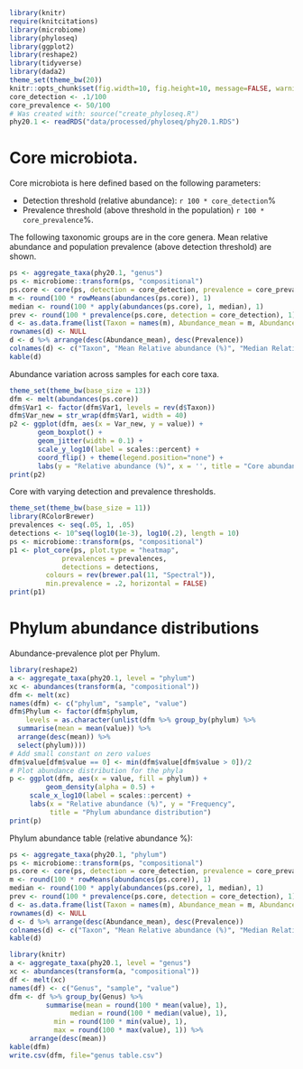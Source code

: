 
```r
library(knitr)
require(knitcitations)
library(microbiome)
library(phyloseq)
library(ggplot2)
library(reshape2)
library(tidyverse)
library(dada2)
theme_set(theme_bw(20))
knitr::opts_chunk$set(fig.width=10, fig.height=10, message=FALSE, warning=FALSE)
core_detection <- .1/100
core_prevalence <- 50/100
# Was created with: source("create_phyloseq.R")
phy20.1 <- readRDS("data/processed/phyloseq/phy20.1.RDS")
```



# Core microbiota.

Core microbiota is here defined based on the following parameters:

  * Detection threshold (relative abundance): `r 100 * core_detection`%
  * Prevalence threshold (above threshold in the population) `r 100 * core_prevalence`%.

The following taxonomic groups are in the core genera. Mean relative abundance and population prevalence (above detection threshold) are shown.

```r
ps <- aggregate_taxa(phy20.1, "genus")
ps <- microbiome::transform(ps, "compositional")
ps.core <- core(ps, detection = core_detection, prevalence = core_prevalence)
m <- round(100 * rowMeans(abundances(ps.core)), 1)
median <- round(100 * apply(abundances(ps.core), 1, median), 1)
prev <- round(100 * prevalence(ps.core, detection = core_detection), 1)
d <- as.data.frame(list(Taxon = names(m), Abundance_mean = m, Abundance_median = median, Prevalence = prev))
rownames(d) <- NULL
d <- d %>% arrange(desc(Abundance_mean), desc(Prevalence))
colnames(d) <- c("Taxon", "Mean Relative abundance (%)", "Median Relative abundance (%)", "Prevalence (%)")
kable(d)
```


Abundance variation across samples for each core taxa.

```r
theme_set(theme_bw(base_size = 13))
dfm <- melt(abundances(ps.core))
dfm$Var1 <- factor(dfm$Var1, levels = rev(d$Taxon))
dfm$Var_new = str_wrap(dfm$Var1, width = 40)
p2 <- ggplot(dfm, aes(x = Var_new, y = value)) +
       geom_boxplot() +
       geom_jitter(width = 0.1) +       
       scale_y_log10(label = scales::percent) +
       coord_flip() + theme(legend.position="none") +
       labs(y = "Relative abundance (%)", x = '', title = "Core abundance variation")
print(p2)
```


Core with varying detection and prevalence thresholds.

```r
theme_set(theme_bw(base_size = 11))
library(RColorBrewer)
prevalences <- seq(.05, 1, .05)
detections <- 10^seq(log10(1e-3), log10(.2), length = 10)
ps <- microbiome::transform(ps, "compositional")
p1 <- plot_core(ps, plot.type = "heatmap", 
             prevalences = prevalences,
             detections = detections,
         colours = rev(brewer.pal(11, "Spectral")),
         min.prevalence = .2, horizontal = FALSE)
print(p1)
```
# Phylum abundance distributions

Abundance-prevalence plot per Phylum.
```r
library(reshape2)
a <- aggregate_taxa(phy20.1, level = "phylum")
xc <- abundances(transform(a, "compositional"))
dfm <- melt(xc)
names(dfm) <- c("phylum", "sample", "value")
dfm$Phylum <- factor(dfm$phylum,
    levels = as.character(unlist(dfm %>% group_by(phylum) %>%
  summarise(mean = mean(value)) %>%
  arrange(desc(mean)) %>%
  select(phylum))))
# Add small constant on zero values
dfm$value[dfm$value == 0] <- min(dfm$value[dfm$value > 0])/2
# Plot abundance distribution for the phyla
p <- ggplot(dfm, aes(x = value, fill = phylum)) +
         geom_density(alpha = 0.5) +
	 scale_x_log10(label = scales::percent) +
	 labs(x = "Relative abundance (%)", y = "Frequency",
	      title = "Phylum abundance distribution")
print(p)
```

Phylum abundance table (relative abundance %):

```r
ps <- aggregate_taxa(phy20.1, "phylum")
ps <- microbiome::transform(ps, "compositional")
ps.core <- core(ps, detection = core_detection, prevalence = core_prevalence)
m <- round(100 * rowMeans(abundances(ps.core)), 1)
median <- round(100 * apply(abundances(ps.core), 1, median), 1)
prev <- round(100 * prevalence(ps.core, detection = core_detection), 1)
d <- as.data.frame(list(Taxon = names(m), Abundance_mean = m, Abundance_median = median, Prevalence = prev))
rownames(d) <- NULL
d <- d %>% arrange(desc(Abundance_mean), desc(Prevalence))
colnames(d) <- c("Taxon", "Mean Relative abundance (%)", "Median Relative abundance (%)", "Prevalence (%)")
kable(d)
```

```r
library(knitr)
a <- aggregate_taxa(phy20.1, level = "genus")
xc <- abundances(transform(a, "compositional"))
df <- melt(xc)
names(df) <- c("Genus", "sample", "value")
dfm <- df %>% group_by(Genus) %>% 
         summarise(mean = round(100 * mean(value), 1),
	           median = round(100 * median(value), 1),
		   min = round(100 * min(value), 1),
		   max = round(100 * max(value), 1)) %>%
	 arrange(desc(mean))
kable(dfm)
write.csv(dfm, file="genus table.csv")
```
